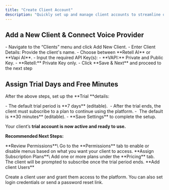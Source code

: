 ```yaml
---
title: "Create Client Account"
description: "Quickly set up and manage client accounts to streamline onboarding and provide personalized access to your platform. Add client details, integrate voice AI providers, and assign trial settings for a smooth start."
---
```


## **Add a New Client & Connect Voice Provider**

<Steps>
  <Step title="Log in to the Agency Panel" stepNumber={1} titleSize="p">
    - Navigate to the “Clients” menu and click Add New Client.
    - Enter Client Details: Provide the client's name.
  </Step>
  <Step title="Select AI Voice Provider" stepNumber={2} titleSize="p">
    - Choose between **Retell AI** or **Vapi AI**.
    - Input the required API Key(s):
      - **VAPI:** Private and Public Key.
      - **Retell:** Private Key only.
  </Step>
  <Step title="Save and Next" stepNumber={3} titleSize="p">
    - Click **Save & Next** and proceed to the next step
  </Step>
</Steps>

## **Assign Trial Days and Free Minutes**

After the above steps, set up the **Trial **details:

<AccordionGroup>
  <Accordion title="Trial Days">
    - The default trial period is **7 days** (editable). 
    - After the trial ends, the client must subscribe to a plan to continue using the platform.
  </Accordion>
  <Accordion title="Free Minutes">
    -  The default is **30 minutes** (editable).
    - **Save Settings** to complete the setup.
  </Accordion>
</AccordionGroup>

Your client’s **trial account is now active and ready to use.**

**Recommended Next Steps:**

<Check>
  **Review Permissions**\
  Go to the **Permissions** tab to enable or disable menus based on what you want your client to access.
</Check>

<Check>
  **Assign Subscription Plans**\
  Add one or more plans under the **Pricing** tab. The client will be prompted to subscribe once the trial period ends.
</Check>

<Check>
  **Add client Users**

  Create a client user and grant them access to the platform. You can also set login credentials or send a password reset link.
</Check>